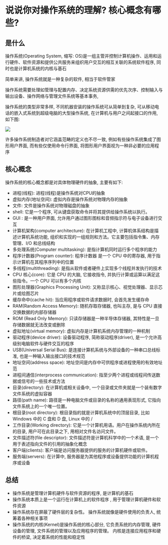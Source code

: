 # 说说你对操作系统的理解? 核心概念有哪些? 

## 是什么

操作系统(Operating System, 缩写: OS)是一组主管并控制计算机操作、运用和运行硬件、软件资源和提供公共服务来组织用户交互的相互关联的系统软件程序, 同时也是计算机系统的内核与基石

简单来讲, 操作系统就是一种复杂的软件, 相当于软件管家

操作系统需要处理如管理与配置内存、决定系统资源供需的优先次序、控制输入与输出设备、操作网络与管理文件系统等基本事务, 

操作系统的类型非常多样, 不同机器安装的操作系统可从简单到复杂, 可从移动电话的嵌入式系统到超级电脑的大型操作系统, 在计算机与用户之间起接口的作用, 如下图: 

![](https://static.vue-js.com/0ad1b850-009b-11ec-8e64-91fdec0f05a1.png)

许多操作系统制造者对它涵盖范畴的定义也不尽一致, 例如有些操作系统集成了图形用户界面, 而有些仅使用命令行界面, 将图形用户界面视为一种非必要的应用程序

## 核心概念

操作系统的核心概念都是对具体物理硬件的抽象, 主要有如下: 

- 进程(线程): 进程(线程)是操作系统对CPU的抽象
- 虚拟内存(地址空间): 虚拟内存是操作系统对物理内存的抽象
- 文件: 文件是操作系统对物理磁盘的抽象
- shell: 它是一个程序, 可从键盘获取命令并将其提供给操作系统以执行。
- GUI : 是一种用户界面, 允许用户通过图形图标和音频指示符与电子设备进行交互
- 计算机架构(computer architecture):  在计算机工程中, 计算机体系结构是描述计算机系统功能, 组织和实现的一组规则和方法。它主要包括指令集、内存管理、I/O 和总线结构
- 多处理系统(Computer multitasking): 是指计算机同时运行多个程序的能力
- 程序计数器(Program counter): 程序计数器 是一个 CPU 中的寄存器, 用于指示计算机在其程序序列中的位置
- 多线程(multithreading): 是指从软件或者硬件上实现多个线程并发执行的技术
- CPU 核心(core): 它是 CPU 的大脑, 它接收指令, 并执行计算或运算以满足这些指令。一个 CPU 可以有多个内核
- 图形处理器(Graphics Processing Unit): 又称显示核心、视觉处理器、显示芯片或绘图芯片
- 缓存命中(cache hit): 当应用程序或软件请求数据时, 会首先发生缓存命
- RAM(Random Access Memory): 随机存取存储器, 也叫主存, 是与 CPU 直接交换数据的内部存储器
- ROM (Read Only Memory): 只读存储器是一种半导体存储器, 其特性是一旦存储数据就无法改变或删除
- 虚拟地址(virtual memory):  虚拟内存是计算机系统内存管理的一种机制
- 驱动程序(device driver): 设备驱动程序, 简称驱动程序(driver), 是一个允许高级别电脑软件与硬件交互的程序
- USB(Universal Serial Bus): 是连接计算机系统与外部设备的一种串口总线标准, 也是一种输入输出接口的技术规范
- 地址空间(address space): 地址空间是内存中可供程序或进程使用的有效地址范
- 进程间通信(interprocess communication):  指至少两个进程或线程间传送数据或信号的一些技术或方法
- 目录(directory):  在计算机或相关设备中, 一个目录或文件夹就是一个装有数字文件系统的虚拟容器
- 路径(path name):  路径是一种电脑文件或目录的名称的通用表现形式, 它指向文件系统上的一个唯一位置。
- 根目录(root directory): 根目录指的就是计算机系统中的顶层目录, 比如 Windows 中的 C 盘和 D 盘, Linux 中的 /
- 工作目录(Working directory): 它是一个计算机用语。用户在操作系统内所在的目录, 用户可在此目录之下, 用相对文件名访问文件。
- 文件描述符(file descriptor):  文件描述符是计算机科学中的一个术语, 是一个用于表述指向文件的引用的抽象化概念
- 客户端(clients): 客户端是访问服务器提供的服务的计算机硬件或软件。
- 服务端(servers):  在计算中, 服务器是为其他程序或设备提供功能的计算机程序或设备

## 总结

- 操作系统是管理计算机硬件与软件资源的程序, 是计算机的基石
- 操作系统本质上是一个运行在计算机上的软件程序 , 用于管理计算机硬件和软件资源
- 操作系统存在屏蔽了硬件层的复杂性。 操作系统就像是硬件使用的负责人, 统筹着各种相关事项
- 操作系统的内核(Kernel)是操作系统的核心部分, 它负责系统的内存管理, 硬件设备的管理, 文件系统的管理以及应用程序的管理。 内核是连接应用程序和硬件的桥梁, 决定着系统的性能和稳定性
